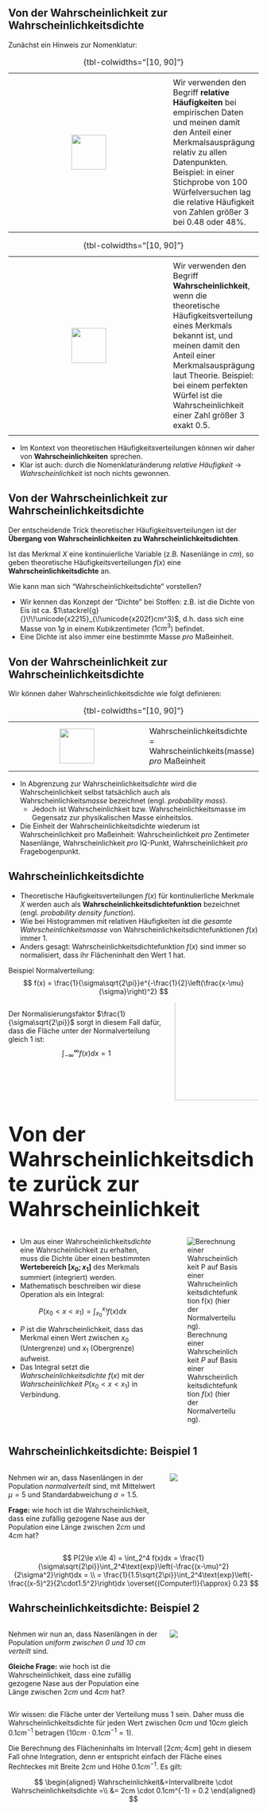 
<!----------------->
<!--- New slide --->
<!----------------->
## Von der Wahrscheinlichkeit zur Wahrscheinlichkeitsdichte


Zunächst ein Hinweis zur Nomenklatur: 

::: {.definition}
<!---  Definition--->
|||
|:-:|-|
|||
| ![](images/definition.svg){height=70px} | Wir verwenden den Begriff **relative Häufigkeiten** bei empirischen Daten und meinen damit den Anteil einer Merkmalsausprägung relativ zu allen Datenpunkten. Beispiel: in einer Stichprobe von 100 Würfelversuchen lag die relative Häufigkeit von Zahlen größer 3 bei $0.48$ oder $48 \%$. | 
|||
: {tbl-colwidths="[10, 90]"}
:::

::: {.definition}
<!---  Definition--->
|||
|:-:|-|
|||
| ![](images/definition.svg){height=70px} | Wir verwenden den Begriff **Wahrscheinlichkeit**, wenn die theoretische Häufigkeitsverteilung eines Merkmals bekannt ist, und meinen damit den Anteil einer Merkmalsausprägung laut Theorie. Beispiel: bei einem perfekten Würfel ist die Wahrscheinlichkeit einer Zahl größer 3 exakt $0.5$. | 
|||
: {tbl-colwidths="[10, 90]"}
:::

- Im Kontext von theoretischen Häufigkeitsverteilungen können wir daher von **Wahrscheinlichkeiten** sprechen.
- Klar ist auch: durch die Nomenklaturänderung *relative Häufigkeit* &rarr; *Wahrscheinlichkeit* ist noch nichts gewonnen.

## Von der Wahrscheinlichkeit zur Wahrscheinlichkeitsdichte

<div class="vspace-large"></div>

Der entscheidende Trick theoretischer Häufigkeitsverteilungen ist der **Übergang von Wahrscheinlichkeiten zu Wahrscheinlichkeitsdichten**. 

::: {.colorbox .fragment}
Ist das Merkmal $X$ eine kontinuierliche Variable (z.B. Nasenlänge in $cm$), so geben theoretische Häufigkeitsverteilungen $f(x)$ eine [**Wahrscheinlichkeitsdichte**]{color="navy"} an.
:::

<div class="vspace-large"></div>

Wie kann man sich "Wahrscheinlichkeitsdichte" vorstellen?
    
- Wir kennen das Konzept der "Dichte" bei Stoffen: z.B. ist die Dichte von Eis ist ca. $1\stackrel{g}{}\!\!\unicode{x2215}_{\!\unicode{x202f}cm^3}$, d.h. dass sich eine Masse von $1g$ in einem Kubikzentimeter ($1cm^3$) befindet.
- Eine Dichte ist also immer eine bestimmte Masse *pro* Maßeinheit.

## Von der Wahrscheinlichkeit zur Wahrscheinlichkeitsdichte

<div class="vspace-large"></div>

Wir können daher Wahrscheinlichkeitsdichte wie folgt definieren:

::: {.definition .fragment}
<!---  Definition--->
|||
|:-:|-|
|||
| ![](images/definition.svg){height=70px} | $\text{Wahrscheinlichkeitsdichte} = \text{Wahrscheinlichkeits(masse) }pro\text{ Maßeinheit}$ | 
|||
: {tbl-colwidths="[10, 90]"}
:::

<div class="vspace-large"></div>

- In Abgrenzung zur Wahrscheinlichkeits*dichte* wird die Wahrscheinlichkeit selbst tatsächlich auch als Wahrscheinlichkeits*masse* bezeichnet (engl. *probability mass*).
    - Jedoch ist Wahrscheinlichkeit bzw. Wahrscheinlichkeitsmasse im Gegensatz zur physikalischen Masse einheitslos.
- Die Einheit der Wahrscheinlichkeitsdichte wiederum ist Wahrscheinlichkeit pro Maßeinheit: Wahrscheinlichkeit *pro* Zentimeter Nasenlänge, Wahrscheinlichkeit *pro* IQ-Punkt, Wahrscheinlichkeit *pro* Fragebogenpunkt.




<!----------------->
<!--- New slide --->
<!----------------->
## Wahrscheinlichkeitsdichte

- Theoretische Häufigkeitsverteilungen $f(x)$ für kontinulierliche Merkmale $X$ werden auch als [**Wahrscheinlichkeitsdichtefunktion**]{color="navy"} bezeichnet (engl. *probability density function*).
- Wie bei Histogrammen mit relativen Häufigkeiten ist die *gesamte Wahrscheinlichkeitsmasse* von Wahrscheinlichkeitsdichtefunktionen $f(x)$ immer 1. 
- Anders gesagt: Wahrscheinlichkeitsdichtefunktion $f(x)$ sind immer so normalisiert, dass ihr Flächeninhalt den Wert 1 hat.

Beispiel Normalverteilung:
$$
f(x) = \frac{1}{\sigma\sqrt{2\pi}}e^{-\frac{1}{2}\left(\frac{x-\mu}{\sigma}\right)^2}
$$


<div class="vspace-medium"></div>

:::: {.columns}
::: {.column width="65%"}
Der Normalisierungsfaktor $\frac{1}{\sigma\sqrt{2\pi}}$ sorgt in diesem Fall dafür, dass die Fläche unter der Normalverteilung gleich 1 ist:
$$
\int_{-\infty}^{\infty} f(x) dx = 1
$$
:::
::: {.column width="35%"}
:::{.fragment}
![](images/integral_of_pdf_is_1.png){height=222px style="margin-top:-40px !important"}
:::
:::
::::

<!-- ```{python}

``` -->
<!-- ```{python}
import matplotlib.pyplot as plt
import numpy as np
from scipy.stats import norm

np.random.seed(0)

fontsize = 12

mu = 5
std = 1.5
x = np.linspace(0, 10, 100)
y = norm.pdf(x, mu, std)

plt.figure(figsize=(4, 2.5))
plt.plot(x, y, color='#783c00', lw=2)
plt.fill_between(x,y, where= (2 < x)&(x < 4), color="b", alpha=0.2)
plt.annotate('Wahrscheinlichkeit,\n dass sich das\n Merkmal im Bereich\n [2cm;4cm] befindet', xy=(3, 0.05), xytext=(7.5,0.12), arrowprops=dict(arrowstyle='->'))
plt.xlabel('Nasenlänge (cm)', fontsize=fontsize)
plt.ylabel('Wahrscheinlichkeitsdichte', fontsize=fontsize)
plt.xticks(bins[::2], fontsize=fontsize-2)
plt.yticks(fontsize=fontsize-2)
plt.ylim(0, 0.28)
plt.xlim(-0.5, 15)
plt.savefig('images/density_integral.png', bbox_inches='tight')
``` -->


<!----------------->
<!--- New slide --->
<!----------------->
## [Von der Wahrscheinlichkeitsdichte zurück zur Wahrscheinlichkeit]{style="font-size: 41px"}


<!-- Analogie Dichte von Eis: bei eine Dichte von Eis $0.918\frac{g}{cm^3}$ können wir ausrechnen, dass sich in einem 10x10x10cm Eiswürfel $918g$ Eis befinden: $Gewicht = Volumen \cdot Dichte = 1000cm^3 \cdot 0.918\frac{g}{cm^3}=918g$ -->

<div class="vspace-small"></div>

:::: {.columns .fragment}
::: {.column width="62%"}
:::{.nonincremental}
- Um aus einer Wahrscheinlichkeits*dichte* eine Wahrscheinlichkeit zu erhalten, muss die Dichte über einen bestimmten **Wertebereich $[x_0; x_1]$** des Merkmals summiert (integriert) werden.
- Mathematisch beschreiben wir diese Operation als ein Integral:
:::

$$
P(x_0<x<x_1) = \int_{x_0}^{x_1} f(x) dx
$$

- $P$ ist die Wahrscheinlichkeit, dass das Merkmal einen Wert zwischen $x_0$ (Untergrenze) und $x_1$ (Obergrenze) aufweist.
- Das Integral setzt die *Wahrscheinlichkeitsdichte* $f(x)$ mit der *Wahrscheinlichkeit* $P(x_0<x<x_1)$ in Verbindung.
:::
::: {.column width="38%"}
<div class="vspace-large"></div>
![Berechnung einer Wahrscheinlichkeit $P$ auf Basis einer Wahrscheinlichkeitsdichtefunktion $f(x)$ (hier der Normalverteilung).](images/density_integral.png)
:::
::::    

<!----------------->
<!--- New slide --->
<!----------------->
## Wahrscheinlichkeitsdichte: Beispiel 1

:::: {.columns}
::: {.column width="63%"}

Nehmen wir an, dass Nasenlängen in der Population *normalverteilt* sind, mit Mittelwert $\mu=5$ und Standardabweichung $\sigma=1.5$. 

**Frage:** wie hoch ist die Wahrscheinlichkeit, dass eine zufällig gezogene Nase aus der Population eine Länge zwischen $2cm$ und $4cm$ hat?
:::
::: {.column width="37%"}
![](images/density_integral.png)
:::
::::



:::{.fragment}
$$
P(2\le x\le 4) = \int_2^4 f(x)dx = \frac{1}{\sigma\sqrt{2\pi}}\int_2^4\text{exp}\left(-\frac{(x-\mu)^2}{2\sigma^2}\right)dx = \\
= \frac{1}{1.5\sqrt{2\pi}}\int_2^4\text{exp}\left(-\frac{(x-5)^2}{2\cdot1.5^2}\right)dx \overset{(Computer!)}{\approx} 0.23
$$
:::

<!----------------->
<!--- New slide --->
<!----------------->
<!-- ## Theoretische Wahrscheinlichkeitsverteilung
- Je nach Forschungsfrage kann das Ziel einer Stichprobe sein
    1. Rückschlüsse auf die Population zu ziehen (wie gerade gesehen), oder
    2. Rückschlüsse auf die [**theoretische Wahrscheinlichkeitsverteilung**]{color="navy"} zu ziehen.
- Die theoretische Wahrscheinlichkeitsverteilung ist von Interesse, wenn wir die Ursachen oder Mechanismen eines psychologischen Phänomens beschreiben und verstehen wollen.
    - In diesem Fall ist die spezifische Population nicht das primäre Interesse &mdash; selbst die Population ist im Prinzip nur eine (großen) Stichprobe aus der Wahrscheinlichkeitsverteilung.
    - Stattdessen wollen wir mechanistisch und quantitativ verstehen, wie naturwissenschaftliche Prozesse (biologisch, psychisch, sozial) bestimmte psychologische Phänomene "generieren".
- In der Psychologie ist das primäre Interesse häufig der Mechanismus und damit die theoretische Wahrscheinlichkeitsverteilung eines Merkmals; in der Politologie, Soziologie, Ökonomie ist dagegen häufig die Verteilung in der Population relevant (z.B. "Sonntagsfrage").
- Auch wenn diese Unterscheidung konzeptionell wichtig ist, ist sie in der Praxis häufig nicht relevant, da Populationen i.d.R. so groß sind, dass sie nahezu perfekt mit der theoretischen Wahrscheinlichkeitsverteilung übereinstimmen. -->



<!-- ```{python}

``` -->
<!-- ```{python}
import matplotlib.pyplot as plt
import numpy as np
from scipy.stats import norm

np.random.seed(0)

fontsize = 12

mu = 5
std = 1.5
x = np.linspace(0, 10, 100)
y = 0.1*np.ones(100)

plt.figure(figsize=(4, 2.5))
plt.plot(x, y, color='#783c00', lw=2)
plt.plot([0, 0], [0, 0.1], color='#783c00', lw=2)
plt.plot([10, 10], [0, 0.1], color='#783c00', lw=2)
plt.fill_between(x,y, where= (2 < x)&(x < 4), color="b", alpha=0.2)
plt.annotate('Wahrscheinlichkeit,\n dass sich das\n Merkmal im Bereich\n [2cm;4cm] befindet', xy=(3, 0.05), xytext=(7.5,0.16), arrowprops=dict(arrowstyle='->'))
plt.xlabel('Nasenlänge (cm)', fontsize=fontsize)
plt.ylabel('Wahrscheinlichkeitsdichte', fontsize=fontsize)
plt.xticks(range(0, 11,), fontsize=fontsize-2)
plt.yticks(fontsize=fontsize-2)
plt.ylim(0, 0.28)
plt.xlim(0, 15)
plt.savefig('images/density_integral_uniform.png', bbox_inches='tight')
``` -->

<!----------------->
<!--- New slide --->
<!----------------->
## Wahrscheinlichkeitsdichte: Beispiel 2


:::: {.columns}
::: {.column width="63%"}

Nehmen wir nun an, dass Nasenlängen in der Population *uniform zwischen 0 und 10 cm verteilt* sind.

**Gleiche Frage:** wie hoch ist die Wahrscheinlichkeit, dass eine zufällig gezogene Nase aus der Population eine Länge zwischen $2cm$ und $4cm$ hat?
:::
::: {.column width="37%"}
![](images/density_integral_uniform.png)
:::
::::

Wir wissen: die Fläche unter der Verteilung muss 1 sein. Daher muss die Wahrscheinlichkeitsdichte für jeden Wert zwischen $0cm$ und $10cm$ gleich $0.1cm^{-1}$ betragen ($10cm\cdot 0.1cm^{-1} = 1$).

Die Berechnung des Flächeninhalts im Intervall $[2cm; 4cm]$ geht in diesem Fall ohne Integration, denn er entspricht einfach der Fläche eines Rechteckes mit Breite $2cm$ und Höhe $0.1cm^{-1}$. Es gilt:

$$
\begin{aligned}
Wahrscheinlichkeit&=Intervallbreite \cdot Wahrscheinlichkeitsdichte =\\
&= 2cm \cdot 0.1cm^{-1} = 0.2
\end{aligned}
$$

